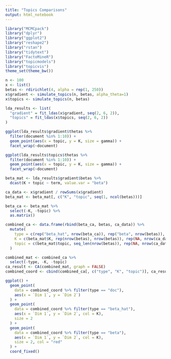 ```yaml
---
title: "Topics Comparisons"
output: html_notebook
---
```


```r
library("MCMCpack")
library("dplyr")
library("ggplot2")
library("reshape2")
library("rstan")
library("tidytext")
library("FactoMineR")
library("topicmodels")
library("topicvis")
theme_set(theme_bw())
```

```r
n <- 100
x <- list()
betas <- rdirichlet(4, alpha = rep(1, 250))
x$gradient <- simulate_topics(n, betas, alpha_theta=1)
x$topics <- simulate_topics(n, betas)
```

```r
lda_results <- list(
  "gradient" = fit_ldas(x$gradient, seq(2, 6, 2)),
  "topics" = fit_ldas(x$topics, seq(2, 6, 2))
)
```

```r
ggplot(lda_results$gradient$thetas %>%
  filter(document %in% 1:10)) +
  geom_point(aes(x = topic, y = K, size = gamma)) +
  facet_wrap(~document)

ggplot(lda_results$topics$thetas %>%
  filter(document %in% 1:10)) +
  geom_point(aes(x = topic, y = K, size = gamma)) +
  facet_wrap(~document)
```

```r
beta_mat <- lda_results$gradient$betas %>%
  dcast(K + topic ~ term, value.var = "beta")

ca_data <- x$gradient / rowSums(x$gradient)
beta_mat <- beta_mat[, c("K", "topic", seq(1, ncol(betas)))]

beta_ca <- beta_mat %>%
  select(-K, -topic) %>%
  as.matrix()

combined_ca <- data.frame(rbind(beta_ca, betas, ca_data)) %>%
  mutate(
    type = c(rep("beta_hat", nrow(beta_ca)), rep("beta", nrow(betas)), rep("doc", nrow(ca_data))),
    K = c(beta_mat$K, rep(nrow(betas), nrow(betas)), rep(NA, nrow(ca_data))),
    topic = c(beta_mat$topic, seq_len(nrow(betas)), rep(NA, nrow(ca_data)))
  )

combined_mat <- combined_ca %>%
  select(-type, -K, -topic)
ca_result <- CA(combined_mat, graph = FALSE)
combined_coord <- cbind(combined_ca[, c("type", "K", "topic")], ca_result$row$coord)

ggplot() +
  geom_point(
    data = combined_coord %>% filter(type == "doc"),
    aes(x = `Dim 1`, y = `Dim 2`)
  ) +
  geom_point(
    data = combined_coord %>% filter(type == "beta_hat"),
    aes(x = `Dim 1`, y = `Dim 2`, col = K),
    size = 2
  ) +
  geom_point(
    data = combined_coord %>% filter(type == "beta"),
    aes(x = `Dim 1`, y = `Dim 2`, col = K),
    size = 2, col = "red"
  ) +
  coord_fixed()
```

